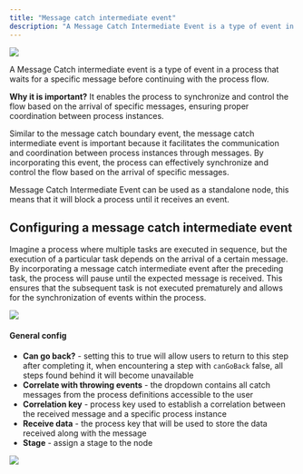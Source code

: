 ```yaml
---
title: "Message catch intermediate event"
description: "A Message Catch Intermediate Event is a type of event in a process that waits for a specific message before continuing with the process flow."
---
```


<Frame>

![](https://s3.eu-west-1.amazonaws.com/docx.flowx.ai/building-blocks/node/message_catch_intermediate_event.png#center)

</Frame>

A Message Catch intermediate event is a type of event in a process that waits for a specific message before continuing with the process flow.

**Why it is important?** It enables the process to synchronize and control the flow based on the arrival of specific messages, ensuring proper coordination between process instances.

Similar to the message catch boundary event, the message catch intermediate event is important because it facilitates the communication and coordination between process instances through messages. By incorporating this event, the process can effectively synchronize and control the flow based on the arrival of specific messages.

<Info>
Message Catch Intermediate Event can be used as a standalone node, this means that it will block a process until it receives an event.
</Info>

## Configuring a message catch intermediate event

Imagine a process where multiple tasks are executed in sequence, but the execution of a particular task depends on the arrival of a certain message. By incorporating a message catch intermediate event after the preceding task, the process will pause until the expected message is received. This ensures that the subsequent task is not executed prematurely and allows for the synchronization of events within the process.

<Frame>

![](https://s3.eu-west-1.amazonaws.com/docx.flowx.ai/release34/message_catch_intrmdt.png)

</Frame>


#### General config

* **Can go back?** - setting this to true will allow users to return to this step after completing it, when encountering a step with `canGoBack` false, all steps found behind it will become unavailable
* **Correlate with throwing events** - the dropdown contains all catch messages from the process definitions accessible to the user
* **Correlation key** - process key used to establish a correlation between the received message and a specific process instance
* **Receive data** - the process key that will be used to store the data received along with the message
* **Stage** - assign a stage to the node

<Frame>

![](https://s3.eu-west-1.amazonaws.com/docx.flowx.ai/release34/message_catch_intrmdt_cfg.png)

</Frame>